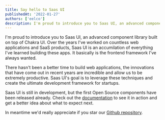 ```yaml
---
title: Say hello to Saas UI
publishedAt: '2022-01-27'
authors: ['eelco']
description: I'm proud to introduce you to Saas UI, an advanced component library built on top of Chakra UI.
---
```


I'm proud to introduce you to Saas UI, an advanced component library built on top of Chakra UI.
Over the years I've worked on countless web applications and SaaS products,
Saas UI is an accumilation of everything I've learned building these apps. It basically
is the frontend framework I've always wanted.

There hasn't been a better time to build web applications, the innovations that have come out
in recent years are incredible and allow us to be extremely productive. Saas UI's goal is to
leverage these techniques and create the ultimate development framework for startups.

Saas UI is still in development, but the first Open Source components have been released already.
Check out the [documentation](/docs) to see it in action and get a better idea about
what to expect next.

In meantime we'd really appreciate if you star our [Github repository](https://github.com/saas-js/saas-ui).
